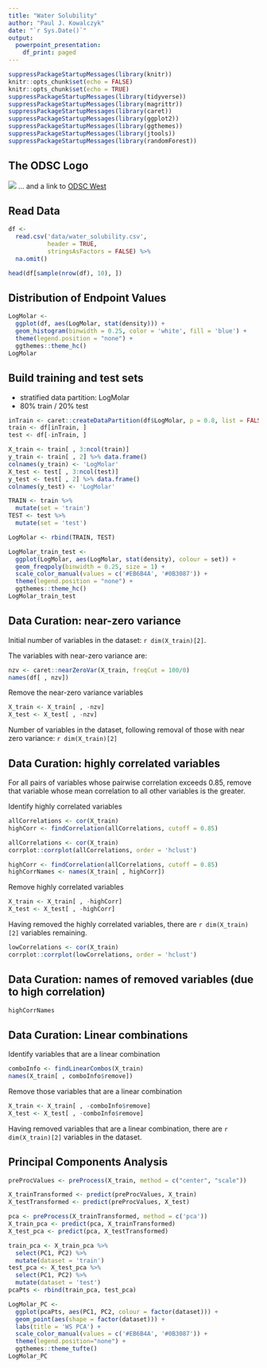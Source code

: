 ---
title: "Water Solubility"
author: "Paul J. Kowalczyk"
date: "`r Sys.Date()`"
output:
  powerpoint_presentation:
    df_print: paged
---

```{r setup, include=FALSE}
suppressPackageStartupMessages(library(knitr))
knitr::opts_chunk$set(echo = FALSE)
knitr::opts_chunk$set(echo = TRUE)
suppressPackageStartupMessages(library(tidyverse))
suppressPackageStartupMessages(library(magrittr))
suppressPackageStartupMessages(library(caret))
suppressPackageStartupMessages(library(ggplot2))
suppressPackageStartupMessages(library(ggthemes))
suppressPackageStartupMessages(library(jtools))
suppressPackageStartupMessages(library(randomForest))
```
## The ODSC Logo

![](graphics/odsc.jpg)
... and a link to [ODSC West](https://odsc.com/california/)

## Read Data

```{r read_data, echo = TRUE, warnings = FALSE, cache = TRUE}
df <-
  read.csv('data/water_solubility.csv',
           header = TRUE,
           stringsAsFactors = FALSE) %>%
  na.omit()

head(df[sample(nrow(df), 10), ])
```

## Distribution of Endpoint Values  

```{r endpoint_distribution, echo = TRUE, cache = TRUE, fig.height = 3.0}
LogMolar <-
  ggplot(df, aes(LogMolar, stat(density))) +
  geom_histogram(binwidth = 0.25, color = 'white', fill = 'blue') +
  theme(legend.position = "none") +
  ggthemes::theme_hc()
LogMolar
```

## Build training and test sets

 + stratified data partition: LogMolar  
 + 80% train / 20% test

```{r train_test, echo = FALSE, cache = TRUE}
inTrain <- caret::createDataPartition(df$LogMolar, p = 0.8, list = FALSE)
train <- df[inTrain, ]
test <- df[-inTrain, ]

X_train <- train[ , 3:ncol(train)]
y_train <- train[ , 2] %>% data.frame()
colnames(y_train) <- 'LogMolar'
X_test <- test[ , 3:ncol(test)]
y_test <- test[ , 2] %>% data.frame()
colnames(y_test) <- 'LogMolar'

TRAIN <- train %>%
  mutate(set = 'train')
TEST <- test %>%
  mutate(set = 'test')

LogMolar <- rbind(TRAIN, TEST)

LogMolar_train_test <-
  ggplot(LogMolar, aes(LogMolar, stat(density), colour = set)) +
  geom_freqpoly(binwidth = 0.25, size = 1) +
  scale_color_manual(values = c('#EB6B4A', '#0B3087')) +
  theme(legend.position = "none") +
  ggthemes::theme_hc()
LogMolar_train_test
```

## Data Curation: near-zero variance  

Initial number of variables in the dataset: `r dim(X_train)[2]`.

The variables with near-zero variance are:
```{r ID_nzv, echo = TRUE, cache = TRUE}
nzv <- caret::nearZeroVar(X_train, freqCut = 100/0)
names(df[ , nzv])
```

Remove the near-zero variance variables
```{r remove_nzv, echo = TRUE, cache = TRUE}
X_train <- X_train[ , -nzv]
X_test <- X_test[ , -nzv]
```
Number of variables in the dataset, following removal of those with near zero variance: `r dim(X_train)[2]`

## Data Curation: highly correlated variables

For all pairs of variables whose pairwise correlation exceeds 0.85, remove that variable whose mean correlation to all other variables is the greater.

Identify highly correlated variables
```{r correlations, echo = TRUE, cache = TRUE}
allCorrelations <- cor(X_train)
highCorr <- findCorrelation(allCorrelations, cutoff = 0.85)
```

```{r all_correlations, echo = FALSE, cache = TRUE, eval = FALSE}
allCorrelations <- cor(X_train)
corrplot::corrplot(allCorrelations, order = 'hclust')
```

```{r highly_correlated, echo = FALSE, cache = TRUE}
highCorr <- findCorrelation(allCorrelations, cutoff = 0.85)
highCorrNames <- names(X_train[ , highCorr])
```

Remove highly correlated variables
```{r remove_highly_correlated, echo = TRUE, cache = TRUE}
X_train <- X_train[ , -highCorr]
X_test <- X_test[ , -highCorr]
```
Having removed the highly correlated variables, there are `r dim(X_train)[2]` variables remaining. 

```{r plot_uncorrelated, echo = FALSE, cache = TRUE, eval = FALSE}
lowCorrelations <- cor(X_train)
corrplot::corrplot(lowCorrelations, order = 'hclust')
```

## Data Curation: names of removed variables (due to high correlation)
```{r removedHighCorrelation, echo = FALSE, cache = TRUE}
highCorrNames
```

## Data Curation: Linear combinations

Identify variables that are a linear combination
```{r linearCombo, echo = TRUE, cache = TRUE}
comboInfo <- findLinearCombos(X_train)
names(X_train[ , comboInfo$remove])
```

Remove those variables that are a linear combination
```{r remove_linearCombo, echo = TRUE, cache = TRUE}
X_train <- X_train[ , -comboInfo$remove]
X_test <- X_test[ , -comboInfo$remove]
```

Having removed variables that are a linear combination, there are `r dim(X_train)[2]` variables in the dataset.

## Principal Components Analysis

```{r pca, echo = FALSE, cache = TRUE}
preProcValues <- preProcess(X_train, method = c("center", "scale"))

X_trainTransformed <- predict(preProcValues, X_train)
X_testTransformed <- predict(preProcValues, X_test)

pca <- preProcess(X_trainTransformed, method = c('pca'))
X_train_pca <- predict(pca, X_trainTransformed)
X_test_pca <- predict(pca, X_testTransformed)

train_pca <- X_train_pca %>%
  select(PC1, PC2) %>%
  mutate(dataset = 'train')
test_pca <- X_test_pca %>%
  select(PC1, PC2) %>%
  mutate(dataset = 'test')
pcaPts <- rbind(train_pca, test_pca)

LogMolar_PC <-
  ggplot(pcaPts, aes(PC1, PC2, colour = factor(dataset))) +
  geom_point(aes(shape = factor(dataset))) +
  labs(title = 'WS PCA') +
  scale_color_manual(values = c('#EB6B4A', '#0B3087')) +
  theme(legend.position="none") +
  ggthemes::theme_tufte()
LogMolar_PC
```
